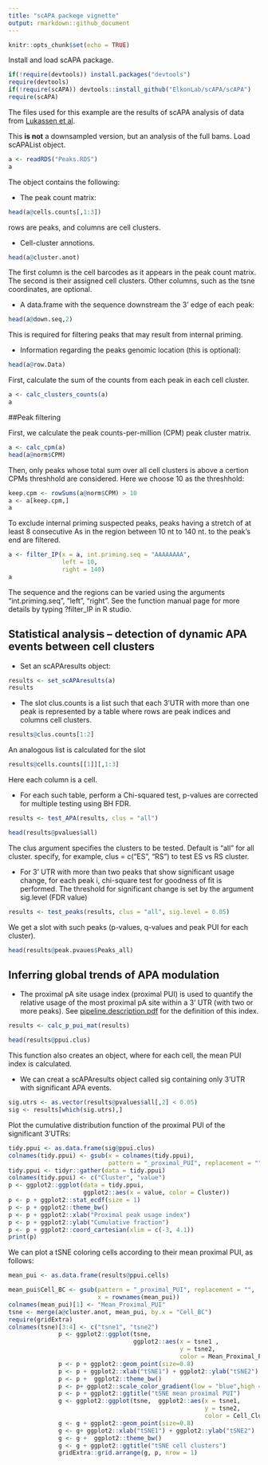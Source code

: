 ```yaml
---
title: "scAPA packege vignette"
output: rmarkdown::github_document
---
```


```r
knitr::opts_chunk$set(echo = TRUE)
```

Install and load scAPA package.

```r
if(!require(devtools)) install.packages("devtools")
require(devtools)
if(!require(scAPA)) devtools::install_github("ElkonLab/scAPA/scAPA") 
require(scAPA)
```

The files used for this example are the results of scAPA analysis of data from [Lukassen et al](https://www.ncbi.nlm.nih.gov/pmc/articles/PMC6132189/).

This **is not** a downsampled version, but an analysis of the full bams.
Load scAPAList object.

```r
a <- readRDS("Peaks.RDS")
a
```

The object contains the following: 

* The peak count matrix:
```r
head(a@cells.counts[,1:3])

```
rows are peaks, and columns are cell clusters.

* Cell-cluster annotions.
```r
head(a@cluster.anot)
```
The first column is the cell barcodes as it appears in the peak count matrix. The second is their assigned cell clusters. Other columns, such as the tsne coordinates, are optional.

* A data.frame with the sequence downstream the 3' edge of each peak:
```r
head(a@down.seq,2)
```
This is required for filtering peaks that may result from internal priming.

* Information regarding the peaks genomic location (this is optional): 
```r
head(a@row.Data)
```

First, calculate the sum of the counts from each peak in each cell cluster.

```r
a <- calc_clusters_counts(a)
a
```


##Peak filtering

First, we calculate the peak counts-per-million (CPM) peak cluster matrix.

```r
a <- calc_cpm(a)
head(a@norm$CPM)
```
Then, only peaks whose total sum over all cell clusters is above a certion CPMs threshhold are considered. Here we choose 10 as the threshhold:  

```r
keep.cpm <- rowSums(a@norm$CPM) > 10
a <- a[keep.cpm,]
a
```


To exclude internal priming suspected peaks, peaks having a stretch of at least 8 consecutive As in the region between 10 nt to 140 nt. to the peak's end are filtered. 

```r
a <- filter_IP(x = a, int.priming.seq = "AAAAAAAA",
               left = 10,
               right = 140)
a
```

The sequence and the regions can be varied using the arguments "int.priming.seq", "left", "right". See the function manual page for more details by typing ?filter_IP in R studio.


## Statistical analysis – detection of dynamic APA events between cell clusters

* Set an scAPAresults object:

```r
results <- set_scAPAresults(a)
results
```

* The slot clus.counts is a list such that each 3’UTR with more than one peak is represented by a table where rows are peak indices and columns cell clusters. 

```r
results@clus.counts[1:2]
```

An analogous list is calculated for the slot
```r
results@cells.counts[[1]][,1:3]
```
Here each column is a cell.

* For each such table, perform a Chi-squared test, p-values are corrected for multiple testing using BH FDR.

```r
results <- test_APA(results, clus = "all")

head(results@pvalues$all)
```

The clus argument specifies the clusters to be tested. Default is "all" for all cluster. specify, for example, clus = c("ES", "RS") to test ES vs RS cluster.

* For 3' UTR with more than two peaks that show significant usage change, for each peak i, chi-square test for goodness of fit is performed. The threshold for significant change is set by the argument sig.level (FDR value)

```r
results <- test_peaks(results, clus = "all", sig.level = 0.05)
```

We get a slot with such peaks (p-values, q-values and peak PUI for each cluster).

```r
head(results@peak.pvaues$Peaks_all)
```

## Inferring global trends of APA modulation

* The proximal pA site usage index (proximal PUI) is used to quantify the relative usage of the most proximal pA site within a 3' UTR (with two or more peaks). See [pipeline.description.pdf](pipeline.description.pdf) for the definition of this index.

```r
results <- calc_p_pui_mat(results)

head(results@ppui.clus)
```

This function also creates an object, where for each cell, the mean PUI index is calculated.

* We can creat a scAPAresults object called sig containing only 3'UTR with significant APA events. 
```r
sig.utrs <- as.vector(results@pvalues$all[,2] < 0.05)
sig <- results[which(sig.utrs),]
```

Plot the cumulative distribution function of the proximal PUI of the significant 3'UTRs:
```r
tidy.ppui <- as.data.frame(sig@ppui.clus)
colnames(tidy.ppui) <- gsub(x = colnames(tidy.ppui), 
                            pattern = "_proximal_PUI", replacement = "")
tidy.ppui <- tidyr::gather(data = tidy.ppui)
colnames(tidy.ppui) <- c("Cluster", "value")
p <- ggplot2::ggplot(data = tidy.ppui, 
                     ggplot2::aes(x = value, color = Cluster))
p <- p + ggplot2::stat_ecdf(size = 1)
p <- p + ggplot2::theme_bw()
p <- p + ggplot2::xlab("Proximal peak usage index")
p <- p + ggplot2::ylab("Cumulative fraction")
p <- p + ggplot2::coord_cartesian(xlim = c(-3, 4.1))
print(p)
```


We can plot a tSNE coloring cells according to their mean proximal PUI, as follows:

```r
mean_pui <- as.data.frame(results@ppui.cells)

mean_pui$Cell_BC <- gsub(pattern = "_proximal_PUI", replacement = "", 
                         x = rownames(mean_pui))
colnames(mean_pui)[1] <- "Mean_Proximal_PUI"
tsne <- merge(a@cluster.anot, mean_pui, by.x = "Cell_BC")
require(gridExtra)
colnames(tsne)[3:4] <- c("tsne1", "tsne2")
              p <- ggplot2::ggplot(tsne, 
                                   ggplot2::aes(x = tsne1 , 
                                                y = tsne2, 
                                                color = Mean_Proximal_PUI))
              p <- p + ggplot2::geom_point(size=0.8)  
              p <- p + ggplot2::xlab("tSNE1") + ggplot2::ylab("tSNE2") 
              p <- p +  ggplot2::theme_bw()
              p <- p+ ggplot2::scale_color_gradient(low = "blue",high = "red")
              p <- p + ggplot2::ggtitle("tSNE mean proximal PUI")
              g <- ggplot2::ggplot(tsne,  ggplot2::aes(x = tsne1, 
                                                       y = tsne2, 
                                                       color = Cell_Cluster))
              g <- g + ggplot2::geom_point(size=0.8) 
              g <- g+ ggplot2::xlab("tSNE1") + ggplot2::ylab("tSNE2") 
              g <- g +  ggplot2::theme_bw()
              g <- g + ggplot2::ggtitle("tSNE cell clusters")
              gridExtra::grid.arrange(g, p, nrow = 1)

```

